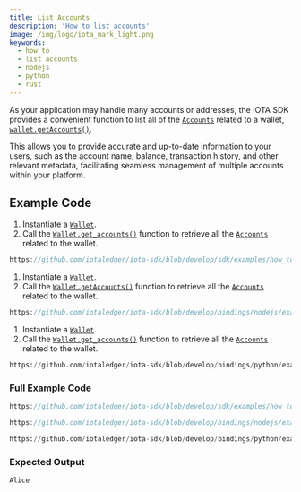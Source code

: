 ```yaml
---
title: List Accounts
description: 'How to list accounts'
image: /img/logo/iota_mark_light.png
keywords:
  - how to
  - list accounts
  - nodejs
  - python
  - rust
---
```



As your application may handle many accounts or addresses, the IOTA SDK provides a convenient function to list
all of the [`Accounts`](../../../references/nodejs/classes/Account/) related to a wallet,
[`wallet.getAccounts()`](../../../references/nodejs/classes/Wallet/#getaccounts).

This allows you to provide accurate and up-to-date information to your users, such as the account name, balance,
transaction history, and other relevant metadata, facilitating seamless management of multiple accounts within your
platform.

<TipAccountApproaches />

## Example Code

<Tabs groupId="language" queryString>
<TabItem value="rust" label="Rust">

1. Instantiate a [`Wallet`](https://docs.rs/iota-sdk/latest/iota_sdk/wallet/core/struct.Wallet.html).
2. Call the [`Wallet.get_accounts()`](https://docs.rs/iota-sdk/latest/iota_sdk/wallet/core/struct.Wallet.html#method.get_accounts)
   function to retrieve all the [`Accounts`](../../../references/nodejs/classes/Account/) related to the wallet.

<div className={'hide-code-block-extras'}>

```rust reference
https://github.com/iotaledger/iota-sdk/blob/develop/sdk/examples/how_tos/accounts_and_addresses/list_accounts.rs#L24-L26
```

</div>

</TabItem>
<TabItem value="typescript-node" label="Typescript (Node.js)">

1. Instantiate a [`Wallet`](../../../references/nodejs/classes/Wallet).
2. Call the [`Wallet.getAccounts()`](../../../references/nodejs/classes/Wallet/#getaccounts)
   function to retrieve all the [`Accounts`](../../../references/nodejs/classes/Account/) related to the wallet.

<div className={'hide-code-block-extras'}>

```typescript reference
https://github.com/iotaledger/iota-sdk/blob/develop/bindings/nodejs/examples/how_tos/accounts_and_addresses/list-accounts.ts#L23-L26
```

</div>

</TabItem>
<TabItem value="python" label="Python">

1. Instantiate a [`Wallet`](../../../references/python/iota_sdk/wallet).
2. Call the [`Wallet.get_accounts()`](../../../references/python/iota_sdk/wallet/#get_accounts)
   function to retrieve all the [`Accounts`](../../../references/python/iota_sdk/wallet/account/) related to the wallet.

<div className={'hide-code-block-extras'}>

```python reference
https://github.com/iotaledger/iota-sdk/blob/develop/bindings/python/examples/how_tos/accounts_and_addresses/list_accounts.py#L13-L14
```

</div>

</TabItem>
</Tabs>

### Full Example Code

<Tabs groupId="language" queryString>
<TabItem value="rust" label="Rust">

```rust reference
https://github.com/iotaledger/iota-sdk/blob/develop/sdk/examples/how_tos/accounts_and_addresses/list_accounts.rs
```

</TabItem>
<TabItem value="typescript-node" label="Typescript (Node.js)">

```typescript reference
https://github.com/iotaledger/iota-sdk/blob/develop/bindings/nodejs/examples/how_tos/accounts_and_addresses/list-accounts.ts
```

</TabItem>
<TabItem value="python" label="Python">

```python reference
https://github.com/iotaledger/iota-sdk/blob/develop/bindings/python/examples/how_tos/accounts_and_addresses/list_accounts.py
```

</TabItem>
</Tabs>

### Expected Output

```plaintext
Alice
```
